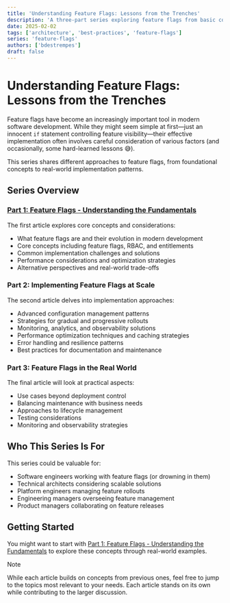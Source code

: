 ```yaml
---
title: 'Understanding Feature Flags: Lessons from the Trenches'
description: 'A three-part series exploring feature flags from basic concepts to advanced implementation and real-world challenges'
date: 2025-02-02
tags: ['architecture', 'best-practices', 'feature-flags']
series: 'feature-flags'
authors: ['bdestrempes']
draft: false
---
```


# Understanding Feature Flags: Lessons from the Trenches

Feature flags have become an increasingly important tool in modern software development. While they might seem simple at first—just an innocent `if` statement controlling feature visibility—their effective implementation often involves careful consideration of various factors (and occasionally, some hard-learned lessons 😅).

This series shares different approaches to feature flags, from foundational concepts to real-world implementation patterns.

## Series Overview

### [Part 1: Feature Flags - Understanding the Fundamentals](/articles/feature-flags-fundamentals)

The first article explores core concepts and considerations:

- What feature flags are and their evolution in modern development
- Core concepts including feature flags, RBAC, and entitlements
- Common implementation challenges and solutions
- Performance considerations and optimization strategies
- Alternative perspectives and real-world trade-offs

### Part 2: Implementing Feature Flags at Scale

The second article delves into implementation approaches:

- Advanced configuration management patterns
- Strategies for gradual and progressive rollouts
- Monitoring, analytics, and observability solutions
- Performance optimization techniques and caching strategies
- Error handling and resilience patterns
- Best practices for documentation and maintenance

### Part 3: Feature Flags in the Real World

The final article will look at practical aspects:

- Use cases beyond deployment control
- Balancing maintenance with business needs
- Approaches to lifecycle management
- Testing considerations
- Monitoring and observability strategies

## Who This Series Is For

This series could be valuable for:

- Software engineers working with feature flags (or drowning in them)
- Technical architects considering scalable solutions
- Platform engineers managing feature rollouts
- Engineering managers overseeing feature management
- Product managers collaborating on feature releases

## Getting Started

You might want to start with [Part 1: Feature Flags - Understanding the Fundamentals](/articles/feature-flags-fundamentals) to explore these concepts through real-world examples.

> [!NOTE] 
> While each article builds on concepts from previous ones, feel free to jump to the topics most relevant to your needs. Each article stands on its own while contributing to the larger discussion.

